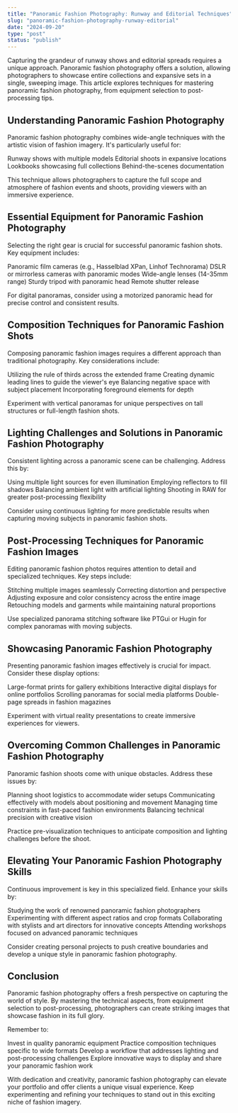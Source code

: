 ```yaml
---
title: "Panoramic Fashion Photography: Runway and Editorial Techniques"
slug: "panoramic-fashion-photography-runway-editorial"
date: "2024-09-20"
type: "post"
status: "publish"
---
```


Capturing the grandeur of runway shows and editorial spreads requires a unique approach. Panoramic fashion photography offers a solution, allowing photographers to showcase entire collections and expansive sets in a single, sweeping image. This article explores techniques for mastering panoramic fashion photography, from equipment selection to post-processing tips.

## Understanding Panoramic Fashion Photography

Panoramic fashion photography combines wide-angle techniques with the artistic vision of fashion imagery. It's particularly useful for:

Runway shows with multiple models
Editorial shoots in expansive locations
Lookbooks showcasing full collections
Behind-the-scenes documentation

This technique allows photographers to capture the full scope and atmosphere of fashion events and shoots, providing viewers with an immersive experience.

## Essential Equipment for Panoramic Fashion Photography

Selecting the right gear is crucial for successful panoramic fashion shots. Key equipment includes:

Panoramic film cameras (e.g., Hasselblad XPan, Linhof Technorama)
DSLR or mirrorless cameras with panoramic modes
Wide-angle lenses (14-35mm range)
Sturdy tripod with panoramic head
Remote shutter release

For digital panoramas, consider using a motorized panoramic head for precise control and consistent results.

## Composition Techniques for Panoramic Fashion Shots

Composing panoramic fashion images requires a different approach than traditional photography. Key considerations include:

Utilizing the rule of thirds across the extended frame
Creating dynamic leading lines to guide the viewer's eye
Balancing negative space with subject placement
Incorporating foreground elements for depth

Experiment with vertical panoramas for unique perspectives on tall structures or full-length fashion shots.

## Lighting Challenges and Solutions in Panoramic Fashion Photography

Consistent lighting across a panoramic scene can be challenging. Address this by:

Using multiple light sources for even illumination
Employing reflectors to fill shadows
Balancing ambient light with artificial lighting
Shooting in RAW for greater post-processing flexibility

Consider using continuous lighting for more predictable results when capturing moving subjects in panoramic fashion shots.

## Post-Processing Techniques for Panoramic Fashion Images

Editing panoramic fashion photos requires attention to detail and specialized techniques. Key steps include:

Stitching multiple images seamlessly
Correcting distortion and perspective
Adjusting exposure and color consistency across the entire image
Retouching models and garments while maintaining natural proportions

Use specialized panorama stitching software like PTGui or Hugin for complex panoramas with moving subjects.

## Showcasing Panoramic Fashion Photography

Presenting panoramic fashion images effectively is crucial for impact. Consider these display options:

Large-format prints for gallery exhibitions
Interactive digital displays for online portfolios
Scrolling panoramas for social media platforms
Double-page spreads in fashion magazines

Experiment with virtual reality presentations to create immersive experiences for viewers.

## Overcoming Common Challenges in Panoramic Fashion Photography

Panoramic fashion shoots come with unique obstacles. Address these issues by:

Planning shoot logistics to accommodate wider setups
Communicating effectively with models about positioning and movement
Managing time constraints in fast-paced fashion environments
Balancing technical precision with creative vision

Practice pre-visualization techniques to anticipate composition and lighting challenges before the shoot.

## Elevating Your Panoramic Fashion Photography Skills

Continuous improvement is key in this specialized field. Enhance your skills by:

Studying the work of renowned panoramic fashion photographers
Experimenting with different aspect ratios and crop formats
Collaborating with stylists and art directors for innovative concepts
Attending workshops focused on advanced panoramic techniques

Consider creating personal projects to push creative boundaries and develop a unique style in panoramic fashion photography.

## Conclusion

Panoramic fashion photography offers a fresh perspective on capturing the world of style. By mastering the technical aspects, from equipment selection to post-processing, photographers can create striking images that showcase fashion in its full glory.

Remember to:

Invest in quality panoramic equipment
Practice composition techniques specific to wide formats
Develop a workflow that addresses lighting and post-processing challenges
Explore innovative ways to display and share your panoramic fashion work

With dedication and creativity, panoramic fashion photography can elevate your portfolio and offer clients a unique visual experience. Keep experimenting and refining your techniques to stand out in this exciting niche of fashion imagery.